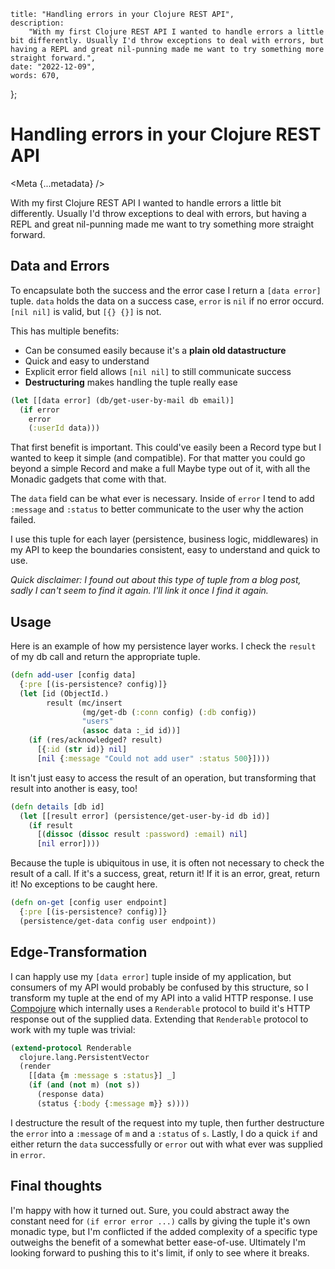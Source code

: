 
    title: "Handling errors in your Clojure REST API",
    description:
        "With my first Clojure REST API I wanted to handle errors a little bit differently. Usually I'd throw exceptions to deal with errors, but having a REPL and great nil-punning made me want to try something more straight forward.",
    date: "2022-12-09",
    words: 670,
};

# Handling errors in your Clojure REST API

<Meta {...metadata} />

With my first Clojure REST API I wanted to handle errors a little bit differently. Usually I'd throw exceptions to deal with errors, but having a REPL and great nil-punning made me want to try something more straight forward.

## Data and Errors

To encapsulate both the success and the error case I return a `[data error]` tuple. `data` holds the data on a success case, `error` is `nil` if no error occurd. `[nil nil]` is valid, but `[{} {}]` is not.

This has multiple benefits:

-   Can be consumed easily because it's a **plain old datastructure**
-   Quick and easy to understand
-   Explicit error field allows `[nil nil]` to still communicate success
-   **Destructuring** makes handling the tuple really ease

```clojure
(let [[data error] (db/get-user-by-mail db email)]
  (if error
    error
    (:userId data)))
```

That first benefit is important. This could've easily been a Record type but I wanted to keep it simple (and compatible). For that matter you could go beyond a simple Record and make a full Maybe type out of it, with all the Monadic gadgets that come with that.

The `data` field can be what ever is necessary. Inside of `error` I tend to add `:message` and `:status` to better communicate to the user why the action failed.

I use this tuple for each layer (persistence, business logic, middlewares) in my API to keep the boundaries consistent, easy to understand and quick to use.

_Quick disclaimer: I found out about this type of tuple from a blog post, sadly I can't seem to find it again. I'll link it once I find it again._

## Usage

Here is an example of how my persistence layer works. I check the `result` of my db call and return the appropriate tuple.

```clojure
(defn add-user [config data]
  {:pre [(is-persistence? config)]}
  (let [id (ObjectId.)
        result (mc/insert
                (mg/get-db (:conn config) (:db config))
                "users"
                (assoc data :_id id))]
    (if (res/acknowledged? result)
      [{:id (str id)} nil]
      [nil {:message "Could not add user" :status 500}])))
```

It isn't just easy to access the result of an operation, but transforming that result into another is easy, too!

```clojure
(defn details [db id]
  (let [[result error] (persistence/get-user-by-id db id)]
    (if result
      [(dissoc (dissoc result :password) :email) nil]
      [nil error])))
```

Because the tuple is ubiquitous in use, it is often not necessary to check the result of a call. If it's a success, great, return it! If it is an error, great, return it! No exceptions to be caught here.

```clojure
(defn on-get [config user endpoint]
  {:pre [(is-persistence? config)]}
  (persistence/get-data config user endpoint))
```

## Edge-Transformation

I can happly use my `[data error]` tuple inside of my application, but consumers of my API would probably be confused by this structure, so I transform my tuple at the end of my API into a valid HTTP response.
I use [Compojure](https://github.com/weavejester/compojure) which internally uses a `Renderable` protocol to build it's HTTP response out of the supplied data. Extending that `Renderable` protocol to work with my tuple was trivial:

```clojure
(extend-protocol Renderable
  clojure.lang.PersistentVector
  (render
    [[data {m :message s :status}] _]
    (if (and (not m) (not s))
      (response data)
      (status {:body {:message m}} s))))
```

I destructure the result of the request into my tuple, then further destructure the `error` into a `:message` of `m` and a `:status` of `s`. Lastly, I do a quick `if` and either return the `data` successfully or `error` out with what ever was supplied in `error`.

## Final thoughts

I'm happy with how it turned out. Sure, you could abstract away the constant need for `(if error error ...)` calls by giving the tuple it's own monadic type, but I'm conflicted if the added complexity of a specific type outweighs the benefit of a somewhat better ease-of-use. Ultimately I'm looking forward to pushing this to it's limit, if only to see where it breaks.
